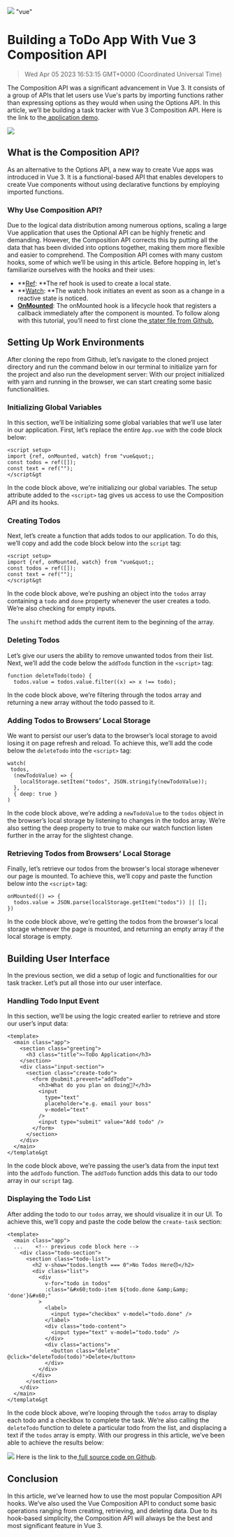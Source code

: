 ![](https://uploads-ssl.webflow.com/6143afec68f555387049efb3/63dd69256f36a9075c5f25be_todoapp_c6e3bbf6174151c7859ea71c9383836f_2000.jpeg)
"vue"
# Building a ToDo App With Vue 3 Composition API
> Wed Apr 05 2023 16:53:15 GMT+0000 (Coordinated Universal Time)

The Composition API was a significant advancement in Vue 3. It consists of a group of APIs that let users use Vue's parts by importing functions rather than expressing options as they would when using the Options API.
In this article, we’ll be building a task tracker with Vue 3 Composition API. Here is the link to the<a href="https://vue--todo-app.vercel.app/" target="_blank" rel="noopener noreferrer"> application demo</a>.

![](https://uploads-ssl.webflow.com/6143afec68f555387049efb3/639739a651b100af490d477f_image1_8d4003f2c1646ff83e303abb8fa244d2.g)

## What is the Composition API?
As an alternative to the Options API, a new way to create Vue apps was introduced in Vue 3. It is a functional-based API that enables developers to create Vue components without using declarative functions by employing imported functions.

### Why Use Composition API?
Due to the logical data distribution among numerous options, scaling a large Vue application that uses the Optional API can be highly frenetic and demanding. However, the Composition API corrects this by putting all the data that has been divided into options together, making them more flexible and easier to comprehend.
The Composition API comes with many custom hooks, some of which we’ll be using in this article. Before hopping in, let's familiarize ourselves with the hooks and their uses:
- **<a href="https://vuejs.org/api/reactivity-core.html#ref" target="_blank" rel="noopener noreferrer">Ref</a>: **The ref hook is used to create a local state.
- **<a href="https://vuejs.org/guide/essentials/watchers.html#basic-example" target="_blank" rel="noopener noreferrer">Watch</a>: **The watch hook initiates an event as soon as a change in a reactive state is noticed.
- **<a href="https://vuejs.org/api/composition-api-lifecycle.html#onmounted" target="_blank" rel="noopener noreferrer">OnMounted</a>**:  The onMounted hook is a lifecycle hook that registers a callback immediately after the component is mounted.
To follow along with this tutorial, you’ll need to first clone the<a href="https://github.com/iamVictorSam/vue-todo-app/tree/starter" target="_blank" rel="noopener noreferrer"> stater file from Github.</a>

## Setting Up Work Environments
After cloning the repo from Github, let’s navigate to the cloned project directory and run the command below in our terminal to initialize yarn for the project and also run the development server:
With our project initialized with yarn and running in the browser, we can start creating some basic functionalities.

### Initializing Global Variables
In this section, we’ll be initializing some global variables that we’ll use later in our application. First, let’s replace the entire ```App.vue``` with the code block below:
```
<script setup>
import {ref, onMounted, watch} from "vue&quot;;
const todos = ref([]);
const text = ref("");
</script&gt
```
In the code block above, we're initializing our global variables. The setup attribute added to the ```<script>``` tag gives us access to use the Composition API and its hooks.

### Creating Todos
Next, let’s create a function that adds todos to our application. To do this, we’ll copy and add the code block below into the ```script``` tag:
```
<script setup>
import {ref, onMounted, watch} from "vue&quot;;
const todos = ref([]);
const text = ref("");
</script&gt
```
In the code block above, we’re pushing an object into the ```todos``` array containing a ```todo``` and ```done``` property whenever the user creates a todo. We’re also checking for empty inputs.

The ```unshift``` method adds the current item to the beginning of the array.

### Deleting Todos
Let’s give our users the ability to remove unwanted todos from their list. Next, we’ll add the code below the ```addTodo``` function in the ```<script>``` tag:
```
function deleteTodo(todo) {
  todos.value = todos.value.filter((x) => x !== todo);

```
In the code block above, we’re filtering through the todos array and returning a new array without the todo passed to it.

### Adding Todos to Browsers’ Local Storage
We want to persist our user’s data to the browser’s local storage to avoid losing it on page refresh and reload. To achieve this, we’ll add the code below the ```deleteTodo``` into the ```<script>``` tag:
```
watch(
 todos,
  (newTodoValue) => {
    localStorage.setItem("todos", JSON.stringify(newTodoValue));
  },
  { deep: true }
)
```
In the code block above, we’re adding a ```newTodoValue``` to the ```todos``` object in the browser’s local storage by listening to changes in the todos array.  We’re also setting the deep property to true to make our watch function listen further in the array for the slightest change.

### Retrieving Todos from Browsers’ Local Storage
Finally, let’s retrieve our todos from the browser's local storage whenever our page is mounted. To achieve this, we’ll copy and paste the function below into the ```<script>``` tag:
```
onMounted(() => {
  todos.value = JSON.parse(localStorage.getItem("todos")) || [];
})
```
In the code block above, we’re getting the todos from the browser's local storage whenever the page is mounted, and returning an empty array if the local storage is empty.

## Building User Interface
In the previous section, we did a setup of logic and functionalities for our task tracker. Let’s put all those into our user interface.

### Handling Todo Input Event
In this section, we’ll be using the logic created earlier to retrieve and store our user’s input data:
```
<template>
  <main class="app">
    <section class="greeting">
      <h3 class="title">✍️ToDo Application</h3>
    </section>
    <div class="input-section">
      <section class="create-todo">
        <form @submit.prevent="addTodo">
          <h3>What do you plan on doing🙂?</h3>
          <input
            type="text"
            placeholder="e.g. email your boss"
            v-model="text"
          />
          <input type="submit" value="Add todo" />
        </form>
      </section>
    </div>
  </main>
</template&gt
```
In the code block above, we’re passing the user’s data from the input text into the ```addTodo``` function. The ```addTodo``` function adds this data to our todo array in our ```script``` tag.

### Displaying the Todo List
After adding the todo to our ```todos``` array, we should visualize it in our UI. To achieve this, we’ll copy and paste the code below the ```create-task``` section:
```
<template>
  <main class="app">
  ...    <!-- previous code block here -->
    <div class="todo-section">
      <section class="todo-list">
        <h2 v-show="todos.length === 0">No Todos Here😞</h2>
        <div class="list">
          <div
            v-for="todo in todos"
            :class="&#x60;todo-item ${todo.done &amp;&amp; 'done'}&#x60;"
          >
            <label>
              <input type="checkbox" v-model="todo.done" />
            </label>
            <div class="todo-content">
              <input type="text" v-model="todo.todo" />
            </div>
            <div class="actions">
              <button class="delete" @click="deleteTodo(todo)">Delete</button>
            </div>
          </div>
        </div>
      </section>
    </div>
  </main>
</template&gt
```
In the code block above, we’re looping through the ```todos``` array to display each todo and a checkbox to complete the task. We’re also calling the ```deleteTodo``` function to delete a particular todo from the list, and displacing a text if the ```todos``` array is empty.
With our progress in this article, we’ve been able to achieve the results below:

![](https://uploads-ssl.webflow.com/6143afec68f555387049efb3/639739a651b100af490d477f_image1_8d4003f2c1646ff83e303abb8fa244d2.g)
Here is the link to the<a href="https://github.com/iamVictorSam/vue-todo-app/tree/final" target="_blank" rel="noopener noreferrer"> full source code on Github</a>.

## Conclusion
In this article, we’ve learned how to use the most popular Composition API hooks. We’ve also used the Vue Composition API to conduct some basic operations ranging from creating, retrieving, and deleting data. Due to its hook-based simplicity, the Composition API will always be the best and most significant feature in Vue 3.
